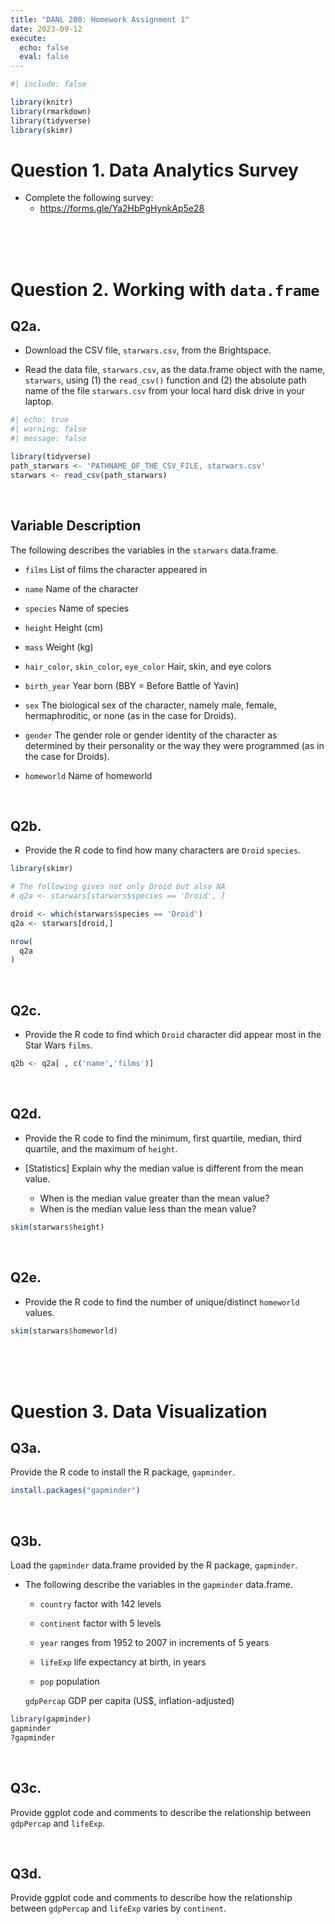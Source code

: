 ```yaml
---
title: "DANL 200: Homework Assignment 1"
date: 2023-09-12
execute: 
  echo: false
  eval: false
---
```

```r
#| include: false

library(knitr)
library(rmarkdown)
library(tidyverse)
library(skimr)
```

# Question 1. Data Analytics Survey

- Complete the following survey:
  - [https://forms.gle/Ya2HbPgHynkAp5e28](https://forms.gle/Ya2HbPgHynkAp5e28)
  

<br><br><br>

# Question 2. Working with `data.frame`

## Q2a.
- Download the CSV file, `starwars.csv`, from the Brightspace. 

- Read the data file, `starwars.csv`, as the data.frame object with the name, `starwars`, using (1) the `read_csv()` function and (2) the absolute path name of the file `starwars.csv` from your local hard disk drive in your laptop.

```r
#| echo: true
#| warning: false
#| message: false

library(tidyverse)
path_starwars <- 'PATHNAME_OF_THE_CSV_FILE, starwars.csv'
starwars <- read_csv(path_starwars)
```

<br>

## Variable Description

The following describes the variables in the `starwars` data.frame.


- `films`
List of films the character appeared in

- `name`
Name of the character

- `species`
Name of species

- `height`
Height (cm)

- `mass`
Weight (kg)

- `hair_color`, `skin_color`, `eye_color`
Hair, skin, and eye colors

- `birth_year`
Year born (BBY = Before Battle of Yavin)

- `sex`
The biological sex of the character, namely male, female, hermaphroditic, or none (as in the case for Droids).

- `gender`
The gender role or gender identity of the character as determined by their personality or the way they were programmed (as in the case for Droids).

- `homeworld`
Name of homeworld


<br>

## Q2b.
- Provide the R code to find how many characters are `Droid` `species`.

```r
library(skimr)

# The following gives not only Droid but also NA
# q2a <- starwars[starwars$species == 'Droid', ]

droid <- which(starwars$species == 'Droid')
q2a <- starwars[droid,]

nrow(
  q2a
)
```

<br>

## Q2c.
- Provide the R code to find which `Droid` character did appear most in the Star Wars `films`.

```r
q2b <- q2a[ , c('name','films')]
```


<br>

## Q2d.
- Provide the R code to find the minimum, first quartile, median, third quartile, and the maximum of `height`.

- [Statistics] Explain why the median value is different from the mean value.
  - When is the median value greater than the mean value?
  - When is the median value less than the mean value?

```r
skim(starwars$height)
```

<br>

## Q2e.
- Provide the R code to find the number of unique/distinct `homeworld` values.


```r
skim(starwars$homeworld)
```


<br><br><br>

# Question 3. Data Visualization

## Q3a.
Provide the R code to install the R package, `gapminder`.

```r
install.packages("gapminder")
```

<br>

## Q3b.
Load the `gapminder` data.frame provided by the R package, `gapminder`.

- The following describe the variables in the `gapminder` data.frame.

  - `country`
  factor with 142 levels
  
  - `continent`
  factor with 5 levels
  
  - `year`
  ranges from 1952 to 2007 in increments of 5 years
  
  - `lifeExp`
  life expectancy at birth, in years
  
  - `pop`
  population
  
  `gdpPercap`
  GDP per capita (US$, inflation-adjusted)


```r
library(gapminder)
gapminder
?gapminder
```


<br>

## Q3c.
Provide ggplot code and comments to describe the relationship between `gdpPercap` and `lifeExp`.

<br>

## Q3d.
Provide ggplot code and comments to describe how the relationship between `gdpPercap` and `lifeExp` varies by `continent`.

<br>
